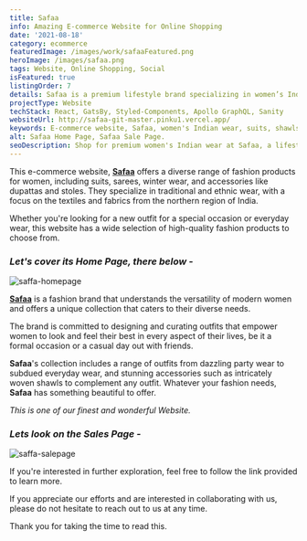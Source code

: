 ```yaml
---
title: Safaa
info: Amazing E-commerce Website for Online Shopping
date: '2021-08-18'
category: ecommerce
featuredImage: /images/work/safaaFeatured.png
heroImage: /images/safaa.png
tags: Website, Online Shopping, Social
isFeatured: true
listingOrder: 7
details: Safaa is a premium lifestyle brand specializing in women’s Indian wear that takes pride in reinterpreting Indian culture and heritage in the contemporary world. Safaa works with artisans and designers from all over India to create exquisite, handcrafted pieces of womenswear including suits, shawls, and stoles, provided with its website on internet.
projectType: Website
techStack: React, GatsBy, Styled-Components, Apollo GraphQL, Sanity
websiteUrl: http://safaa-git-master.pinku1.vercel.app/
keywords: E-commerce website, Safaa, women's Indian wear, suits, shawls, stoles, handcrafted pieces, modern women, party outfits, casual meeting, statement pieces, intricate woven shawls, plain outfits, beautiful products.
alt: Safaa Home Page, Safaa Sale Page.
seoDescription: Shop for premium women's Indian wear at Safaa, a lifestyle brand specializing in reinterpreting Indian culture and heritage for the contemporary world. Browse our unique collections of suits, shawls, stoles and more, handcrafted by artisans from all over India. Visit our website today.
---
```


This e-commerce website, **[Safaa](http://safaa-git-master.pinku1.vercel.app/)** offers a diverse range of fashion products for women, including suits, sarees, winter wear, and accessories like dupattas and stoles. They specialize in traditional and ethnic wear, with a focus on the textiles and fabrics from the northern region of India.

Whether you're looking for a new outfit for a special occasion or everyday wear, this website has a wide selection of high-quality fashion products to choose from.

### _Let's cover its Home Page, there below -_

![saffa-homepage](../images/safaa-home-page.jpeg)

**[Safaa](http://safaa-git-master.pinku1.vercel.app/)** is a fashion brand that understands the versatility of modern women and offers a unique collection that caters to their diverse needs.

The brand is committed to designing and curating outfits that empower women to look and feel their best in every aspect of their lives, be it a formal occasion or a casual day out with friends.

**Safaa**'s collection includes a range of outfits from dazzling party wear to subdued everyday wear, and stunning accessories such as intricately woven shawls to complement any outfit. Whatever your fashion needs, **Safaa** has something beautiful to offer.

_This is one of our finest and wonderful Website._

### _Lets look on the Sales Page -_

![saffa-salepage](../images/safaa-sale-page.jpeg)

If you're interested in further exploration, feel free to follow the link provided to learn more.

If you appreciate our efforts and are interested in collaborating with us, please do not hesitate to reach out to us at any time.

Thank you for taking the time to read this.
